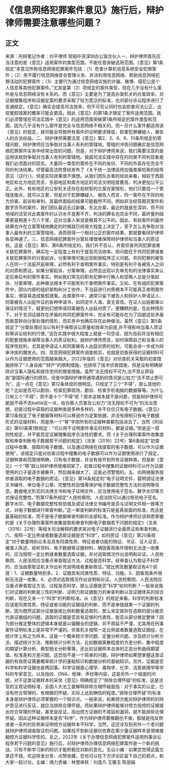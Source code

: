# 《信息网络犯罪案件意见》施行后，辩护律师需要注意哪些问题？
## 正文
来源：刑辩笔记作者：刘平律师 观韬中茂深圳办公室合伙人一、辩护律师首先应当注意的是《意见》适用案件的类型范围，不能任意突破适用范围。《意见》第1条规定“本意见所称信息网络犯罪案件包括：（1）危害计算机信息系统安全犯罪案件；（2）拒不履行信息网络安全管理义务、非法利用信息网络、帮助信息网络犯罪活动的犯罪案件；（3）主要行为通过信息网络实施的诈骗、赌博、侵犯公民个人信息等其他犯罪案件。”尤其是第（3）项规定的案件类型，现在几乎没有什么案件是与信息网络没有关系的。而《意见》主要是为了提高办案机关的办案效率，对证据搜集程序和证据定案的要求采取了较为宽泛的标准，也对部分诉讼程序进行了变通规定。《意见》确实会提高司法效率，但不可否认同时也会损害司法公正，出现冤假错案的概率可能会更高。因此《意见》的第1条才限定了案件适用范围。我们必须警惕在司法实践中《意见》的适用范围突破第1条所规定的案件类型和范围，因为几乎没有什么案件是完全与信息网络不相关的。而一旦什么案件都适用该《意见》的规定，就可能会导致所有案件的证明要求降低，损害犯罪嫌疑人、被告人的合法权益。二、辩护律师需要注意《意见》第2、3、8、9、10条所规定的管辖问题，辩护律师应当争取对当事人有利的管辖地。管辖的冲突问题确实是信息网络犯罪案件实务中经常出现的问题。但是，对于辩护律师来说，我们需要注意的是运用该规则争取对当事人有利的管辖地。我国司法实践中存在的同案不同判现象是我们必须面对的现实。大量同一类型的案件在不同的省份、不同的市县存在完全不同的判决结果。尽管最高法院曾经发布了《关于统一法律适用加强类案检索的指导意见（试行）》，但是实际效果很不理想。从我们团队办案的经验来看，相较于西部地区和北方地区而言，东部地区和南方地区的司法文明程度要高，判决更加公平公正。此外，有些地区的公安机关还存在劫财型的立案办案情形，他们只要找一个管辖连接点，就可以立案，但是对于犯罪嫌疑人、被告人而言，同一案件在不同的地方侦查、起诉和审判，其最终面临的结果可能截然不同。例如非法经营期货案件和数字货币的案件，我们团队最远去过新疆、东北办案，最近的就是在深圳，但不同地域的法官对此类案件的认识水平良莠不齐，判决的罪名也完全不同，最终量刑结果更是相差十万八千里，这对当事人来说是极其不公平的。因此，有些案件的最终结果也许在立案管辖地确定的时候就已经很大程度上决定了。至于怎么去争取对当事人最有利的立案管辖地，进而获得一个相对公正的案件结果，那就要看辩护律师各显神通了。三、信息网络犯罪案件分案处理很难保障辩护律师和当事人的质证权。这是《意见》第5、第6条所规定的。我们并不否认，并案侦查共同犯罪或者关联犯罪案件，确实在一定程度上有利于提高司法效率。但问题在于共同犯罪或者关联犯罪案件的分案起诉，分案审理可能出现削弱程序正义问题。共同犯罪的被告人在同一个法庭开庭审理，必然有利于查明案件事实，特别是有利于各被告人之间的对质和质证。如果分案起诉，分案审理，必然会出现以先审先判的法律事实来认定后审后判的案件事实。例如我们常见的职务犯罪中行贿人和受贿人总是分案起诉、分案审理，此种做法根本不可能有利于查明案件事实。又如，在有组织犯罪案件中，团伙内部的组织架构和分工协作，不当庭进行对质根本不可能真正查明案件事实，很容易造成冤假错案。此类案件中，通常只留下被告人和辩护人申请证人、同案被告人出庭作证的各种申请书，如同泥牛入海，杳无音信。在证人出庭都难以保证的情况下，就更别幻想申请同案被告人出庭对质了。更糟糕的是，在此种情形下，对于言词证据存在矛盾的共同犯罪案件中，完全有可能存在为了回避这些矛盾而故意转向分案处理的情形，而实务中也确实存在此种做法。虽然《意见》第5条规定了“分案处理应当以有利于保障诉讼质量和效率为前提,并不得影响当事人质证权等诉讼权利的行使。”这在实践中很大程度上就是一句空话，因为目前并没有相应的配套措施来保障当事人的质证权利。就辩护律师而言，如何保障自己和当事人的程序性权利，尤其是申请证人和同案被告人出庭对质的权利，可能会进一步成为辩审冲突的爆发点。四、信息网络犯罪案件调查核实，也就是初查获得的证据材料可以作为证据使用的范围越来越大。2022年版的《意见》对侦查机关采取的初查措施排除了“人身自由””财产”的限制措施，也排除了技术侦查措施，但是没有明确排除对当事人隐私和居住空间的搜查措施。虽然“法无授权不可为,法不禁止即自由”是国际通行的原则，但是中国辩护律师通常遇到的情况是公权力“法不禁止即可为”，这一点在《意见》第12条体现的很明显。只规定了三个“不得”，那么其他的呢？比如是否可以勘验、检查犯罪现场，勘验、检查手机电脑的数据等等。为什么只有三个”不得”，而不是十个”不得“呢？原本这根本就不是问题，但是辩护律师可能就不得不去battle这一点，给办案人员普及公权力“法无授权不可为”的法治思想。初查过程中获取的证据种类是多种多样的，并不仅仅只有电子数据。《意见》第13条规定了电子数据等材料可以移送作为定案依据，并没有限制只有电子数据形式的证据材料，而是用一个“等”字把所有的证据种类都包括进去了。当然《刑诉法》第50条第1款规定：“可以用于证明案件事实的材料，都是证据。”但是这一原则性规定，并不能否定证据搜集程序合法性的要求。而《关于办理刑事案件收集提取和审查判断电子数据若干问题的规定》（法发〔2016〕22号）第6条规定“初查过程中收集、提取的电子数据，以及通过网络在线提取的电子数据，可以作为证据使用”，该规定只是对初查过程中搜集的电子数据可以作为证据使用进行了规定。证据种类和范围很明确，只有电子数据，并没有放开到所有证据种类。但是新《意见》一个“等”就让辩护律师很难招架了。初查过程中搜集的证据材料可以作为证据使用的口子是逐步被撕开，然后越来越大了。这是必须警惕的。五、向网络服务提供者调取的电子数据的质证。《意见》第14条规定的“电子证明文件，载明调证法律文书编号、单位电子公章、完整性校验值等保护电子数据完整性方法的说明等信息。数据电文形式的法律文书和电子证明文件，应当使用电子签名、数字水印等方式保证完整性。”而第17条所规定“人民检察院、人民法院可以通过核验电子签名、数字水印、电子数据完整性校验值及调证法律文书编号是否与证明文件相一致等方式，对电子数据进行审查判断。”这一审查判断的标准只是鉴真层面的标准，而且是最基础的标准，而不是电子数据审查判断的全部标准。作为辩护律师应该熟悉掌握的是《关于办理刑事案件收集提取和审查判断电子数据若干问题的规定》（法发〔2016〕22号）等相关司法解释的要求来对电子证据进行全面质证和审查判断。六、按照一定比例或者数量选取证据是否“科学”，如何质证《意见》第20条规定“对于数量特别众多且具有同类性质、特征或者功能的物证、书证、证人证言、被害人陈述、视听资料、电子数据等证据材料，确因客观条件限制无法逐一收集的，应当按照一定比例或者数量选取证据，并对选取情况作出说明和论证。人民检察院、人民法院应当重点审查取证方法、过程是否科学。经审查认为取证不科学的，应当由原取证机关作出补充说明或者重新取证。”按比例及数量取证有4个前提：1、证据数量特别多。2、证据具有同类性质、特征、功能。3、因客观条件限制无法逐一收集。4、必须对选取情况作出说明和论证。人民检察院、人民法院应当重点审查取证方法、过程是否科学。那么证据是否”科学”如何判断？一般来说我们对证据的判断是三性的判断、证明力和证据能力的审查判断以及证据体系的综合判断，现在又来一个“科学”的判断标准。从《意见》的规定来看，科学的判断标准应该是同类性质、特征或者功能的证据组的判断，而不是单独就某一个证据的判断。因为既然这部分证据是按比例和数量选取的，那么肯定就存在选取的部分能否代表证据组的问题，选取的证据是否具有足够的代表性，能否从部分推定整体？因为部分推定整体的逻辑本身就是以偏概全的逻辑，并不周延不严谨，尤其用在刑事案件证明标准上是非常不严谨的。侦查机关按照一定比例或者数量选取证据组，在统计学上称之为样本，这是一个概率统计学问题、定量分析问题。涉及统计分析方法、描述统计方法、推断统计分析方法，比如数据离散程度的方差分析，集中程度的期望计算分析、典型相关分析等等。还比如证据样本总体的正态分布曲线期望值、标准差和方差问题。这恐怕不是一个简单的问题。辩护律师如果想掌握这类证据的有效质证需要概率统计学的基础知识和数据分析的基础知识。另外，证据是否科学和科学证据也是两回事。科学证据是心理学、毒物学、化学、法医病理学等学科的专家意见，以及指纹、DNA、枪弹、声纹等内容，这是另外一个层面的问题。对于这类证据样本的采信《意见》明确规定了“排除合理怀疑”的标准，这是法官的主观证明标准，全国人大法工委解释排除合理怀疑是指：对于事实的认定，已没有符合常理的、有根据的怀疑，实际上达到确信的程度。”排除合理怀疑”的标准本身是辩护律师必须掌握的一个知识点。一般来说，如果控方能对辩护律师的的辩护意见进行反证，就应当排除合理怀疑。而如果辩护律师能够对控方指控的证据提出符合常理的怀疑，甚至是反证，指出控方证据的不周延和漏洞，就不能排除合理怀疑。因此这种证据样本是否“科学”，作为辩护律师要推翻也不难，那就是找反例或者一系列的反例来证明控方证据样本不科学。当然，这还涉及到另外一个老问题就辩护律师调查取证的问题。如果找不到新证据仅依靠在案少量证据样本是很难推翻控方证据科学性的。总之，2022年《关于办理信息网络犯罪案件适用刑事诉讼程序若干问题的意见》施行后，对辩护律师办理信息网络犯罪案件是一个新的挑战，只有不断学习新的知识才能积极应对新的变化。无讼小编：如果您觉得这篇文章还不错，欢迎转发分享、点赞收藏，您也可以在下方评论区留下自己的观点，和大家一起讨论。主编：靖力责编：林慧审核：刘逸凡 王雅玉 陈丽娟